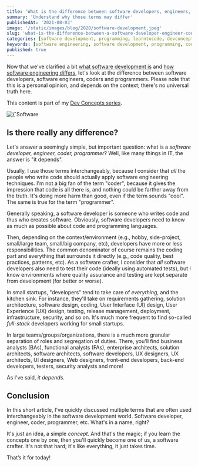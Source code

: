 ```yaml
---
title: 'What is the difference between software developers, engineers, coders and programmers'
summary: 'Understand why those terms may differ'
publishedAt: '2021-08-03'
image: '/static/images/blog/2020/software-development.jpeg'
slug: 'what-is-the-difference-between-a-software-developer-engineer-coder-programmer'
categories: [software development, programming, learntocode, devconcepts]
keywords: [software engineering, software development, programming, coding]
published: true
---
```


Now that we've clarified a bit <a href="https://javascript.plainenglish.io/what-is-software-development-4a6433f2ded3" rel="noopener">what software development is</a> and <a href="https://javascript.plainenglish.io/what-is-software-engineering-dubois-s%C3%A9bastien-333e347a0919" rel="noopener">how software engineering differs</a>, let's look at the difference between software developers, software engineers, coders and programmers. Please note that this is a personal opinion, and depends on the context; there's no universal truth here.

This content is part of my <a href="https://dev-concepts.dev" rel="noopener">Dev Concepts series</a>.

<BlogPostCenteredContent>
  <Image
    alt={`Software development`}
    src={`/static/images/blog/2020/software-development.jpeg`}
    width={1950}
    height={1300}
    priority
  />
</BlogPostCenteredContent>

## Is there really any difference?

Let's answer a seemingly simple, but important question: what is a *software developer, engineer, coder, programmer*? Well, like many things in IT, the answer is "it depends".

Usually, I use those terms interchangeably, because I consider that _all_ the people who write code should actually apply software engineering techniques. I'm not a big fan of the term "coder", because it gives the impression that code is all there is, and nothing could be farther away from the truth. It's doing more harm than good, even if the term sounds "cool". The same is true for the term "programmer".

Generally speaking, a software developer is someone who writes code and thus who creates software. Obviously, software developers need to know as much as possible about code and programming languages.

Then, depending on the context/environment (e.g., hobby, side-project, small/large team, small/big company, etc), developers have more or less responsibilities. The common denominator of course remains the coding part and everything that surrounds it directly (e.g., code quality, best practices, patterns, etc). As a software crafter, I consider that _all_ software developers also need to test their code (ideally using automated tests), but I know environments where quality assurance and testing are kept separate from development (for better or worse).

In small startups, "developers" tend to take care of _everything_, and the kitchen sink. For instance, they'll take on requirements gathering, solution architecture, software design, coding, User Interface (UI) design, User Experience (UX) design, testing, release management, deployment, infrastructure, security, and so on. It's much more frequent to find so-called _full-stack_ developers working for small startups.

In large teams/groups/organizations, there is a much more granular separation of roles and segregation of duties. There, you'll find business analysts (BAs), functional analysts (FAs), enterprise architects, solution architects, software architects, software developers, UX designers, UX architects, UI designers, Web designers, front-end developers, back-end developers, testers, security analysts and more!

As I've said, _it depends_.

## Conclusion

In this short article, I've quickly discussed multiple terms that are often used interchangeably in the software development world. Software developer, engineer, coder, programmer, etc. What's in a name, right?

It's just an idea, a simple *concept*. And that's the magic; if you learn the concepts one by one, then you'll quickly become one of us, a software crafter. It's not that hard; it's like everything, it just takes time.

That’s it for today!

<BlogPostSignature />
